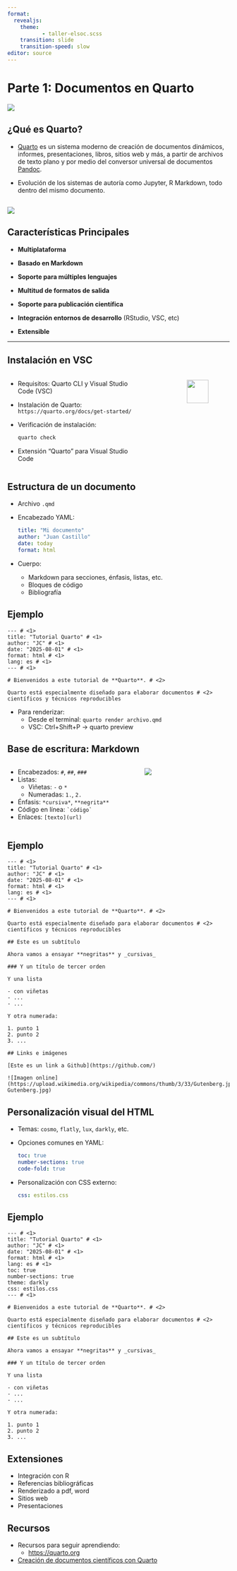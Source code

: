 ```yaml
---
format:
  revealjs:
    theme: 
           - taller-elsoc.scss 
    transition: slide
    transition-speed: slow
editor: source  
---
```



# Parte 1: Documentos en Quarto

![](images/quarto-logo.png)

## ¿Qué es Quarto?

- [Quarto](https://quarto.org/) es un sistema moderno de creación de documentos dinámicos, informes, presentaciones, libros, sitios web y más, a partir de archivos de texto plano y por medio del conversor universal de documentos [Pandoc](https://pandoc.org/).

- Evolución de los sistemas de autoría como Jupyter, R Markdown, todo dentro del mismo documento. 

##

![](images/quarto-press.png)

## Características Principales

-   **Multiplataforma**

-   **Basado en Markdown** 

-   **Soporte para múltiples lenguajes** 

-   **Multitud de formatos de salida** 

-   **Soporte para publicación científica** 
  
-   **Integración entornos de desarrollo** (RStudio, VSC, etc)

-   **Extensible** 

---

## Instalación en VSC

:::: {.columns}
::: {.column width="60%"}
- Requisitos: Quarto CLI y Visual Studio Code (VSC)
- Instalación de Quarto: `https://quarto.org/docs/get-started/`
- Verificación de instalación:
  ```bash
  quarto check
  ```
- Extensión "Quarto" para Visual Studio Code
:::


::: {.column width="40%"}
![](images/vscode-extension.png){width="50%" style="display:block; margin-left:auto; margin-right:0;"}
:::
::::


## Estructura de un documento

- Archivo `.qmd`
- Encabezado YAML:
  ```yaml
  title: "Mi documento"
  author: "Juan Castillo"
  date: today
  format: html
  ```
- Cuerpo:
  - Markdown para secciones, énfasis, listas, etc.
  - Bloques de código
  - Bibliografía

## Ejemplo
       
    --- # <1>
    title: "Tutorial Quarto" # <1>
    author: "JC" # <1>
    date: "2025-08-01" # <1>
    format: html # <1>
    lang: es # <1>
    --- # <1>

    # Bienvenidos a este tutorial de **Quarto**. # <2>

    Quarto está especialmente diseñado para elaborar documentos # <2>
    científicos y técnicos reproducibles
    

- Para renderizar:
  - Desde el terminal: `quarto render archivo.qmd`
  - VSC: Ctrl+Shift+P ->  quarto preview 

## Base de escritura: Markdown

:::: {.columns}
::: {.column width="60%"}
- Encabezados: `#`, `##`, `###`
- Listas:
  - Viñetas: `-` o `*`
  - Numeradas: `1.`, `2.`
- Énfasis: `*cursiva*`, `**negrita**`
- Código en línea: `` `código` ``
- Enlaces: `[texto](url)`
:::

::: {.column width="40%"}
![](images/markdown-syntax.png)
:::
::::


## Ejemplo

    --- # <1>
    title: "Tutorial Quarto" # <1>
    author: "JC" # <1>
    date: "2025-08-01" # <1>
    format: html # <1>
    lang: es # <1>
    --- # <1>

    # Bienvenidos a este tutorial de **Quarto**. # <2>

    Quarto está especialmente diseñado para elaborar documentos # <2>
    científicos y técnicos reproducibles

    ## Este es un subtítulo

    Ahora vamos a ensayar **negritas** y _cursivas_

    ### Y un título de tercer orden

    Y una lista

    - con viñetas
    - ...
    - ...
  
    Y otra numerada:

    1. punto 1
    2. punto 2
    3. ...
    
    ## Links e imágenes

    [Este es un link a Github](https://github.com/)  

    ![Imagen online](https://upload.wikimedia.org/wikipedia/commons/thumb/3/33/Gutenberg.jpg/330px-Gutenberg.jpg)




## Personalización visual del HTML

- Temas: `cosmo`, `flatly`, `lux`, `darkly`, etc.
- Opciones comunes en YAML:
  ```yaml
  toc: true
  number-sections: true
  code-fold: true
  ```
- Personalización con CSS externo:
  ```yaml
  css: estilos.css
  ```

## Ejemplo

    --- # <1>
    title: "Tutorial Quarto" # <1>
    author: "JC" # <1>
    date: "2025-08-01" # <1>
    format: html # <1>
    lang: es # <1>
    toc: true
    number-sections: true
    theme: darkly
    css: estilos.css
    --- # <1>

    # Bienvenidos a este tutorial de **Quarto**. # <2>

    Quarto está especialmente diseñado para elaborar documentos # <2>
    científicos y técnicos reproducibles

    ## Este es un subtítulo

    Ahora vamos a ensayar **negritas** y _cursivas_

    ### Y un título de tercer orden

    Y una lista

    - con viñetas
    - ...
    - ...
  
    Y otra numerada:

    1. punto 1
    2. punto 2
    3. ...


## Extensiones

- Integración con R
- Referencias bibliográficas
- Renderizado a pdf, word
- Sitios web
- Presentaciones

## Recursos

- Recursos para seguir aprendiendo:
  - [https://quarto.org](https://quarto.org)
- [Creación de documentos científicos con Quarto](https://aprendeconalf.es/quarto-textos-cientificos/)
